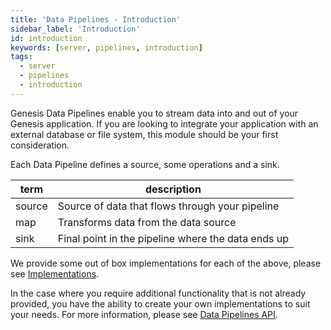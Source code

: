 ```yaml
---
title: 'Data Pipelines - Introduction'
sidebar_label: 'Introduction'
id: introduction
keywords: [server, pipelines, introduction]
tags:
  - server
  - pipelines
  - introduction
---
```


Genesis Data Pipelines enable you to stream data into and out of your Genesis application. If you are looking to integrate your application with an external database or file system, this module should be your first consideration.

Each Data Pipeline defines a source, some operations and a sink.

| term | description |
| ---- | ----------- |
| source | Source of data that flows through your pipeline |
| map | Transforms data from the data source |
| sink | Final point in the pipeline where the data ends up |

We provide some out of box implementations for each of the above, please see [Implementations](/server/data-pipelines/implementations/).

In the case where you require additional functionality that is not already provided, you have the ability to create your own implementations to suit your needs. For more information, please see [Data Pipelines API](/server/api-reference/data-pipelines-api/).
